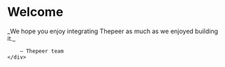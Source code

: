 
# Welcome

<Bleed>
    <div style={{ border: '1px solid #888', padding: '4rem 2.5rem', textAlign: 'center' }}>
        _We hope you enjoy integrating Thepeer as much as we enjoyed building it._

        — Thepeer team
    </div>
</Bleed>
